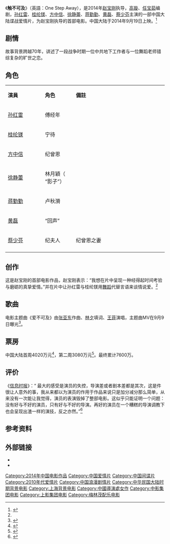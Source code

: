 {{other uses|Untouchable}}
{{Infobox Film
| name             = 触不可及
| original_name    = One Step Away
| image            = One Step Away.jpg
| caption          = 中国大陆版海报
| director         = [[赵宝刚|赵宝刚]]
| producer         = [[丁芯|丁芯]]<br /> [[任仲伦|任仲伦]]<br /> [[谌荣|谌荣]]<br /> [[韩晓黎|韩晓黎]]
| writer           = [[高璇|高璇]]<br />[[任宝茹|任宝茹]]
| starring         = [[孙红雷|孙红雷]]<br />[[桂纶镁|桂纶镁]]<br />[[方中信|方中信]]<br />[[徐静蕾|徐静蕾]]
| music            = [[梅林茂|梅林茂]]
| cinematography   = [[黄岳泰|黄岳泰]]
| editing          = [[许宏宇|许宏宇]]
| studio           = {{flagicon|CHN}} [[上海电影集团公司|上海电影集团公司]] <br /> [[中国电影集团公司|中国电影集团公司]]<br />[[北京鑫宝源影视投资有限公司|北京鑫宝源影视投资有限公司]]  <br /> [[中国电影股份有限公司|中国电影股份有限公司]]
| distributor      = {{flagicon|CHN}} 中国电影股份有限公司
| released         = {{flagicon|CHN}} 2014年9月19日
| runtime          = 
| country          = {{CHNML}}
| language         = [[汉语普通话|汉语普通话]]
| budget           = 
| gross            = 7600万人民币
| preceded_by     = 
| followed_by      =
| cn_name  = 
| tw_name  = 
| hk_name  = 
}}

《'''触不可及'''》（英語：One Step Away），是2014年[[赵宝刚|赵宝刚]]执导，[[高璇|高璇]]、[[任宝茹|任宝茹]]编剧，[[孙红雷|孙红雷]]、[[桂纶镁|桂纶镁]]、[[方中信|方中信]]、[[徐静蕾|徐静蕾]]、[[蒋勤勤|蒋勤勤]]、[[黄磊|黄磊]]、[[蔡少芬|蔡少芬]]主演的一部中国大陆谍战爱情片，为赵宝刚执导的首部电影。中国大陆于2014年9月19日上映。<ref name="演绎">{{cite web |url=http://ent.sina.com.cn/m/c/2014-09-02/22544202866.shtml《触不可及》孙红雷桂纶镁演绎谍海绝恋 |language= |title=新浪娱乐 |publisher=2014年09月02日 |date= |accessdate= }}{{dead link|date=2018年4月 |bot=InternetArchiveBot |fix-attempted=yes }}</ref>

== 剧情 ==
故事背景跨越70年，讲述了一段战争时期一位中共地下工作者与一位舞蹈老师错综复杂的旷世之恋。

== 角色 ==
{|class="wikitable" width="57%"
|- style="background:cornflowerblue; color:white" align=center
|style="width:2%"|'''演員'''||style="width:1%"|'''角色'''||style="width:6%"|'''備註'''
|-
| [[孙红雷|孙红雷]] || 傅经年 || 
|-
| [[桂纶镁|桂纶镁]] || 宁待 ||  
|-
|[[方中信|方中信]]||纪曾恩||
|-
|[[徐静蕾|徐静蕾]]|| 林月穎（ “影子”）||
|-
|[[蒋勤勤|蒋勤勤]]||卢秋漪||
|-
|[[黄磊|黄磊]]||“回声”||
|-
|[[蔡少芬|蔡少芬]]||纪夫人||纪曾恩之妻
|-
|}

== 创作 ==
这是赵宝刚的首部电影作品，赵宝刚表示：“我想在片中呈现一种经得起时间考验与磨砺的真挚爱情。”并在片中让孙红雷与桂纶镁用[[舞蹈|舞蹈]]代替言语来谈情说爱。<ref name="演绎"/>

== 歌曲 ==
电影主题曲《爱不可及》由[[张亚东_(音乐人)|张亚东]]作曲、[[林夕|林夕]]填词、[[王菲|王菲]]演唱，主题曲MV在9月9日曝光<ref >{{cite web |url=http://ent.qq.com/a/20140906/008320.htm |language= |title=王菲为电影《触不可及》演唱主题曲即将曝光 |publisher=腾讯娱乐 |date=2014-09-06 |accessdate= |archive-date=2014-09-06 |archive-url=https://web.archive.org/web/20140906204945/http://ent.qq.com/a/20140906/008320.htm |dead-url=no }}</ref>。

== 票房 ==
中国大陆首周4020万元<ref>{{cite web|url=http://weibo.com/2304129841/Bojy98GMP|title=2014年第38周（9.15-9.21）|date=2014-09-23|publisher=中国电影报|accessdate=2014-10-02}}</ref>，第二周3080万元<ref>{{cite web|url=http://weibo.com/2304129841/Bpo5OkN1e|title=2014第39周（9.22-28）|date=2014-09-30|publisher=中国电影报|accessdate=2014-10-02}}</ref>。最终累计7600万。

== 评价 ==
《[[信息时报|信息时报]]》：“ 最大的感受是演员的失控，导演差或者剧本差都是其次，这是件很让人意外的事，我从来都以为演员的作用于作品来说只是加分减分那么简单，从来没有一次能让我觉得，演员的表演毁掉了整部电影。这似乎只能证明一个问题：没有好与不好的演员，只有好与不好的导演。再好的演员在一个糟糕的导演调教下也会呈现出渣一样的演技，反之亦然。”<ref >{{cite web |url=http://ent.sina.com.cn/r/m/2014-09-22/10154214024.shtml |language= |title=《触不可及》关于演员失控问题的讨论 |publisher=信息时报 |date=2014年9月22日 |accessdate= |archive-date=2016-03-04 |archive-url=https://web.archive.org/web/20160304101509/http://ent.sina.com.cn/r/m/2014-09-22/10154214024.shtml |dead-url=no }}</ref>

== 参考资料 ==
{{reflist}}

== 外部链接 ==
*{{mtime|215115|触不可及}}
*{{hkmdb title|17149|触不可及}}

{{赵宝刚}}
{{Authority control}}
{{DEFAULTSORT:chu}}
[[Category:2014年中国电影作品|Category:2014年中国电影作品]]
[[Category:中国爱情片|Category:中国爱情片]]
[[Category:中国间谍片|Category:中国间谍片]]
[[Category:2010年代爱情片|Category:2010年代爱情片]]
[[Category:中国浪漫剧情片|Category:中国浪漫剧情片]]
[[Category:中华民国大陆时期背景电影|Category:中华民国大陆时期背景电影]]
[[Category:上海背景电影|Category:上海背景电影]]
[[Category:中國導演處女作|Category:中國導演處女作]]
[[Category:中影集团电影|Category:中影集团电影]]
[[Category:上影集团电影|Category:上影集团电影]]
[[Category:梅林茂配乐电影|Category:梅林茂配乐电影]]